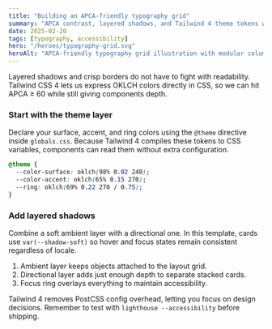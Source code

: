 ```yaml
---
title: "Building an APCA-friendly typography grid"
summary: "APCA contrast, layered shadows, and Tailwind 4 theme tokens working together for Bangla scripts."
date: 2025-02-20
tags: [typography, accessibility]
hero: "/heroes/typography-grid.svg"
heroAlt: "APCA-friendly typography grid illustration with modular columns and contrast swatches"
---
```


Layered shadows and crisp borders do not have to fight with readability. Tailwind CSS 4 lets us express OKLCH colors directly in CSS, so we can hit APCA ≥ 60 while still giving components depth.

### Start with the theme layer

Declare your surface, accent, and ring colors using the `@theme` directive inside `globals.css`. Because Tailwind 4 compiles these tokens to CSS variables, components can read them without extra configuration.

```css filename="src/app/globals.css"
@theme {
  --color-surface: oklch(98% 0.02 240);
  --color-accent: oklch(65% 0.15 270);
  --ring: oklch(69% 0.22 270 / 0.75);
}
```

### Add layered shadows

Combine a soft ambient layer with a directional one. In this template, cards use `var(--shadow-soft)` so hover and focus states remain consistent regardless of locale.

1. Ambient layer keeps objects attached to the layout grid.
2. Directional layer adds just enough depth to separate stacked cards.
3. Focus ring overlays everything to maintain accessibility.

Tailwind 4 removes PostCSS config overhead, letting you focus on design decisions. Remember to test with `lighthouse --accessibility` before shipping.
